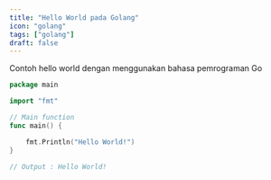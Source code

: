 ```yaml
---
title: "Hello World pada Golang"
icon: "golang"
tags: ["golang"]
draft: false
---
```


Contoh hello world dengan menggunakan bahasa pemrograman Go

```go
package main

import "fmt"

// Main function
func main() {

    fmt.Println("Hello World!")
}

// Output : Hello World!
```
